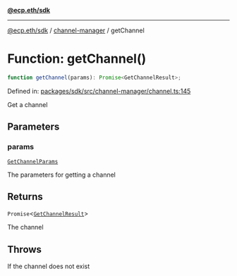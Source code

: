 [**@ecp.eth/sdk**](../../index.mdx)

***

[@ecp.eth/sdk](/sdk-reference/index.mdx) / [channel-manager](/sdk-reference/channel-manager/index.mdx) / getChannel

# Function: getChannel()

```ts
function getChannel(params): Promise<GetChannelResult>;
```

Defined in: [packages/sdk/src/channel-manager/channel.ts:145](https://github.com/ecp-eth/comments-monorepo/blob/main/packages/sdk/src/channel-manager/channel.ts#L145)

Get a channel

## Parameters

### params

[`GetChannelParams`](/sdk-reference/channel-manager/type-aliases/GetChannelParams.mdx)

The parameters for getting a channel

## Returns

`Promise`\<[`GetChannelResult`](/sdk-reference/channel-manager/type-aliases/GetChannelResult.mdx)\>

The channel

## Throws

If the channel does not exist
